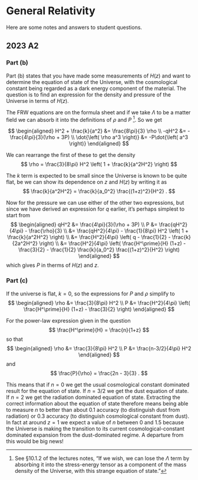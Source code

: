 # General Relativity

Here are some notes and answers to student questions.

## 2023 A2

### Part (b)

Part (b) states that you have made some measurements of $H(z)$ and want to determine the equation of state of the Universe, with the cosmological constant being regarded as a dark energy component of the material. The question is to find an expression for the density and pressure of the Universe in terms of $H(z)$.

The FRW equations are on the formula sheet and if we take $\Lambda$ to be a matter field we can absorb it into the definitions of $\rho$ and $P$ [^1]. So we get

[^1]: See §10.1.2 of the lectures notes, "If we wish, we can lose the $\Lambda$ term by absorbing it into the stress-energy tensor as a component of the mass density of the Universe, with this strange equation of state."

$$
\begin{aligned}
H^2 + \frac{k}{a^2} &= \frac{8\pi}{3} \rho \\
-qH^2 &= -\frac{4\pi}{3}(\rho + 3P) \\
\dot{\left( \rho a^3 \right)} &= -P\dot{\left( a^3 \right)}
\end{aligned}
$$

We can rearrange the first of these to get the density
$$
\rho = \frac{3}{8\pi} H^2 \left( 1 + \frac{k}{a^2H^2} \right)
$$

The $k$ term is expected to be small since the Universe is known to be quite flat, be we can show its dependence on $z$ and $H(z)$ by writing it as
$$
\frac{k}{a^2H^2} = \frac{k}{a_0^2} \frac{(1+z)^2}{H^2} .
$$

Now for the pressure we can use either of the other two expressions, but since we have derived an expression for $q$ earlier, it’s perhaps simplest to start from
$$
\begin{aligned}
qH^2 &= \frac{4\pi}{3}(\rho + 3P) \\
P &= \frac{qH^2}{4\pi} - \frac{\rho}{3} \\
&= \frac{qH^2}{4\pi} - \frac{1}{8\pi} H^2 \left( 1 + \frac{k}{a^2H^2} \right) \\
&= \frac{H^2}{4\pi} \left( q - \frac{1}{2} - \frac{k}{2a^2H^2} \right) \\
&= \frac{H^2}{4\pi} \left( \frac{H^\prime}{H} (1+z) - \frac{3}{2} - \frac{1}{2} \frac{k}{a_0^2} \frac{(1+z)^2}{H^2} \right)
\end{aligned}
$$
which gives $P$ in therms of  $H(z)$ and $z$.

### Part (c)

If the universe is flat, $k = 0$, so the expressions for $P$ and $\rho$ simplify to
$$
\begin{aligned}
\rho &= \frac{3}{8\pi} H^2 \\
P &= \frac{H^2}{4\pi} \left( \frac{H^\prime}{H} (1+z) - \frac{3}{2} \right)
\end{aligned}
$$

For the power-law expression given in the question
$$
\frac{H^\prime}{H} = \frac{n}{1+z}
$$
<!--  -->
so that
$$
\begin{aligned}
\rho &= \frac{3}{8\pi} H^2 \\
P &= \frac{n-3/2}{4\pi} H^2
\end{aligned}
$$
and
$$
\frac{P}{\rho} = \frac{2n - 3}{3} .
$$

This means that if $n = 0$ we get the usual cosmological constant dominated result for the equation of state. If $n = 3/2$ we get the dust equation of state. If $n = 2$ we get the radiation dominated equation of state. Extracting the correct information about the equation of state therefore means being able to measure $n$ to better than about 0.1 accuracy (to distinguish dust from radiation) or 0.3 accuracy (to distinguish cosmological constant from dust). In fact at around $z = 1$ we expect a value of $n$ between 0 and 1.5 because the Universe is making the transition to its current cosmological-constant dominated expansion from the dust-dominated regime. A departure from this would be big news!